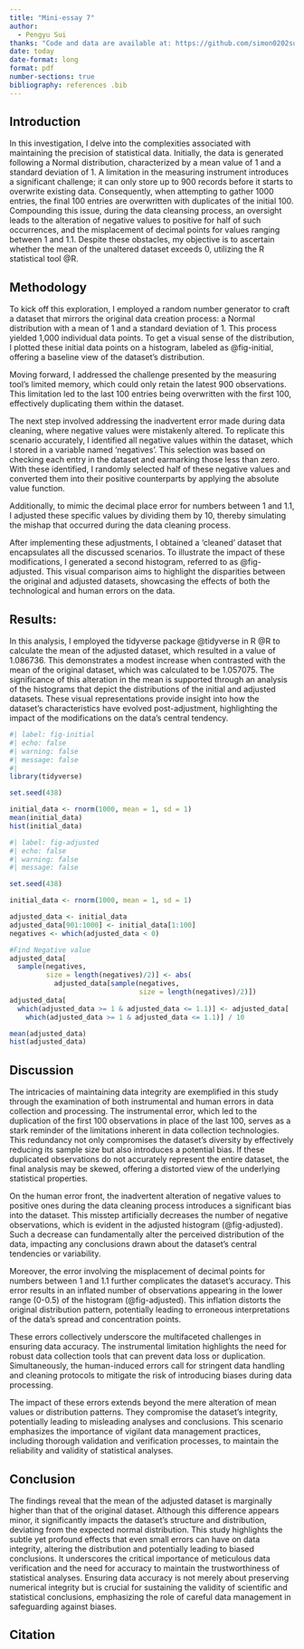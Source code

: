 ```yaml
---
title: "Mini-essay 7"
author: 
  - Pengyu Sui
thanks: "Code and data are available at: https://github.com/simon0202sui/Mini-essay-7.git> Acknowledge the review of Victor Chen "
date: today
date-format: long
format: pdf
number-sections: true
bibliography: references .bib
---
```


## Introduction

In this investigation, I delve into the complexities associated with maintaining the precision of statistical data. Initially, the data is generated following a Normal distribution, characterized by a mean value of 1 and a standard deviation of 1. A limitation in the measuring instrument introduces a significant challenge; it can only store up to 900 records before it starts to overwrite existing data. Consequently, when attempting to gather 1000 entries, the final 100 entries are overwritten with duplicates of the initial 100. Compounding this issue, during the data cleansing process, an oversight leads to the alteration of negative values to positive for half of such occurrences, and the misplacement of decimal points for values ranging between 1 and 1.1. Despite these obstacles, my objective is to ascertain whether the mean of the unaltered dataset exceeds 0, utilizing the R statistical tool @R.

## **Methodology**

To kick off this exploration, I employed a random number generator to craft a dataset that mirrors the original data creation process: a Normal distribution with a mean of 1 and a standard deviation of 1. This process yielded 1,000 individual data points. To get a visual sense of the distribution, I plotted these initial data points on a histogram, labeled as @fig-initial, offering a baseline view of the dataset's distribution.

Moving forward, I addressed the challenge presented by the measuring tool's limited memory, which could only retain the latest 900 observations. This limitation led to the last 100 entries being overwritten with the first 100, effectively duplicating them within the dataset.

The next step involved addressing the inadvertent error made during data cleaning, where negative values were mistakenly altered. To replicate this scenario accurately, I identified all negative values within the dataset, which I stored in a variable named 'negatives'. This selection was based on checking each entry in the dataset and earmarking those less than zero. With these identified, I randomly selected half of these negative values and converted them into their positive counterparts by applying the absolute value function.

Additionally, to mimic the decimal place error for numbers between 1 and 1.1, I adjusted these specific values by dividing them by 10, thereby simulating the mishap that occurred during the data cleaning process.

After implementing these adjustments, I obtained a 'cleaned' dataset that encapsulates all the discussed scenarios. To illustrate the impact of these modifications, I generated a second histogram, referred to as @fig-adjusted. This visual comparison aims to highlight the disparities between the original and adjusted datasets, showcasing the effects of both the technological and human errors on the data.

## Results:

In this analysis, I employed the tidyverse package @tidyverse in R @R to calculate the mean of the adjusted dataset, which resulted in a value of 1.086736. This demonstrates a modest increase when contrasted with the mean of the original dataset, which was calculated to be 1.057075. The significance of this alteration in the mean is supported through an analysis of the histograms that depict the distributions of the initial and adjusted datasets. These visual representations provide insight into how the dataset's characteristics have evolved post-adjustment, highlighting the impact of the modifications on the data's central tendency.

```r
#| label: fig-initial
#| echo: false
#| warning: false
#| message: false
#| 
library(tidyverse)

set.seed(438)

initial_data <- rnorm(1000, mean = 1, sd = 1)
mean(initial_data)
hist(initial_data)
```
```r
#| label: fig-adjusted
#| echo: false
#| warning: false
#| message: false

set.seed(438)

initial_data <- rnorm(1000, mean = 1, sd = 1)

adjusted_data <- initial_data
adjusted_data[901:1000] <- initial_data[1:100]
negatives <- which(adjusted_data < 0)

#Find Negative value
adjusted_data[
  sample(negatives,
         size = length(negatives)/2)] <- abs(
           adjusted_data[sample(negatives, 
                                size = length(negatives)/2)])
adjusted_data[
  which(adjusted_data >= 1 & adjusted_data <= 1.1)] <- adjusted_data[
    which(adjusted_data >= 1 & adjusted_data <= 1.1)] / 10

mean(adjusted_data)
hist(adjusted_data)
```
## Discussion
The intricacies of maintaining data integrity are exemplified in this study through the examination of both instrumental and human errors in data collection and processing. The instrumental error, which led to the duplication of the first 100 observations in place of the last 100, serves as a stark reminder of the limitations inherent in data collection technologies. This redundancy not only compromises the dataset's diversity by effectively reducing its sample size but also introduces a potential bias. If these duplicated observations do not accurately represent the entire dataset, the final analysis may be skewed, offering a distorted view of the underlying statistical properties.

On the human error front, the inadvertent alteration of negative values to positive ones during the data cleaning process introduces a significant bias into the dataset. This misstep artificially decreases the number of negative observations, which is evident in the adjusted histogram (@fig-adjusted). Such a decrease can fundamentally alter the perceived distribution of the data, impacting any conclusions drawn about the dataset's central tendencies or variability.

Moreover, the error involving the misplacement of decimal points for numbers between 1 and 1.1 further complicates the dataset's accuracy. This error results in an inflated number of observations appearing in the lower range (0-0.5) of the histogram (@fig-adjusted). This inflation distorts the original distribution pattern, potentially leading to erroneous interpretations of the data's spread and concentration points.

These errors collectively underscore the multifaceted challenges in ensuring data accuracy. The instrumental limitation highlights the need for robust data collection tools that can prevent data loss or duplication. Simultaneously, the human-induced errors call for stringent data handling and cleaning protocols to mitigate the risk of introducing biases during data processing.

The impact of these errors extends beyond the mere alteration of mean values or distribution patterns. They compromise the dataset's integrity, potentially leading to misleading analyses and conclusions. This scenario emphasizes the importance of vigilant data management practices, including thorough validation and verification processes, to maintain the reliability and validity of statistical analyses.

## Conclusion

The findings reveal that the mean of the adjusted dataset is marginally higher than that of the original dataset. Although this difference appears minor, it significantly impacts the dataset's structure and distribution, deviating from the expected normal distribution. This study highlights the subtle yet profound effects that even small errors can have on data integrity, altering the distribution and potentially leading to biased conclusions. It underscores the critical importance of meticulous data verification and the need for accuracy to maintain the trustworthiness of statistical analyses. Ensuring data accuracy is not merely about preserving numerical integrity but is crucial for sustaining the validity of scientific and statistical conclusions, emphasizing the role of careful data management in safeguarding against biases.

## Citation
